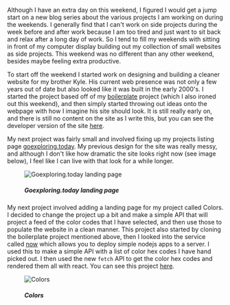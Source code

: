 Although I have an extra day on this weekend, I figured I would get a jump start on a new blog series about the various projects I am working on during the weekends. I generally find that I can't work on side projects during the week before and after work because I am too tired and just want to sit back and relax after a long day of work. So I tend to fill my weekends with sitting in front of my computer display building out my collection of small websites as side projects. This weekend was no different than any other weekend, besides maybe feeling extra productive.

To start off the weekend I started work on designing and building a cleaner website for my brother Kyle. His current web presence was not only a few years out of date but also looked like it was built in the early 2000's. I started the project based off of my [boilerplate](https://goexploring.today/boilerplate) project (which I also ironed out this weekend), and then simply started throwing out ideas onto the webpage with how I imagine his site should look. It is still really early on, and there is still no content on the site as I write this, but you can see the developer version of the site [here](https://goexploring.today/kh-photography).

My next project was fairly small and involved fixing up my projects listing page [goexploring.today](https://goexploring.today). My previous design for the site was really messy, and although I don't like how dramatic the site looks right now (see image below), I feel like I can live with that look for a while longer.

<figure class="figure">
<img src="../../../../../static/images/posts/goexploring.png" alt="Goexploring.today landing page" class="img" />
<figcaption class="horizontal--center">
    <h5>Goexploring.today landing page</h5>
</figcaption>
</figure>

My next project involved adding a landing page for my project called Colors. I decided to change the project up a bit and make a simple API that will project a feed of the color codes that I have selected, and then use those to populate the website in a clean manner. This project also started by cloning the boilerplate project mentioned above, then I looked into the service called [now](https://zeit.co/now) which allows you to deploy simple nodejs apps to a server. I used this to make a simple API with a list of color hex codes I have hand picked out. I then used the new `fetch` API to get the color hex codes and rendered them all with react. You can see this project [here](https://goexploring.today/colors).

<figure class="figure">
<img src="../../../../../static/images/posts/colors.png" alt="Colors" class="img" />
<figcaption class="horizontal--center">
    <h5>Colors</h5>
</figcaption>
</figure>
